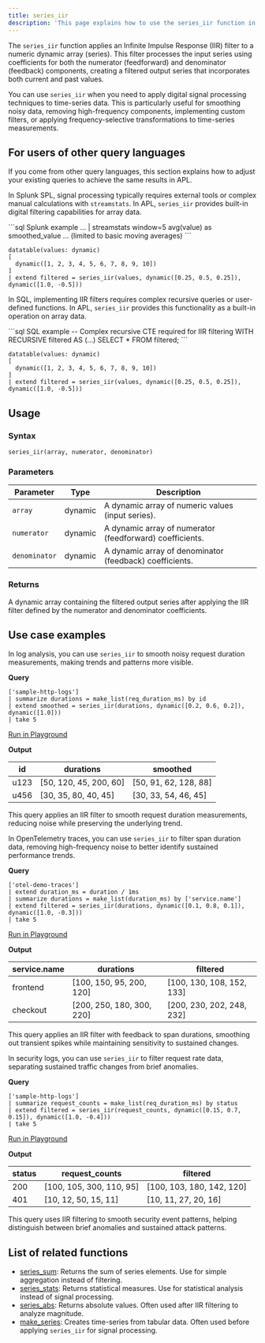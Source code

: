 ```yaml
---
title: series_iir
description: 'This page explains how to use the series_iir function in APL.'
---
```


The `series_iir` function applies an Infinite Impulse Response (IIR) filter to a numeric dynamic array (series). This filter processes the input series using coefficients for both the numerator (feedforward) and denominator (feedback) components, creating a filtered output series that incorporates both current and past values.

You can use `series_iir` when you need to apply digital signal processing techniques to time-series data. This is particularly useful for smoothing noisy data, removing high-frequency components, implementing custom filters, or applying frequency-selective transformations to time-series measurements.

## For users of other query languages

If you come from other query languages, this section explains how to adjust your existing queries to achieve the same results in APL.

<AccordionGroup>
<Accordion title="Splunk SPL users">

In Splunk SPL, signal processing typically requires external tools or complex manual calculations with `streamstats`. In APL, `series_iir` provides built-in digital filtering capabilities for array data.

<CodeGroup>
```sql Splunk example
... | streamstats window=5 avg(value) as smoothed_value
... (limited to basic moving averages)
```

```kusto APL equivalent
datatable(values: dynamic)
[
  dynamic([1, 2, 3, 4, 5, 6, 7, 8, 9, 10])
]
| extend filtered = series_iir(values, dynamic([0.25, 0.5, 0.25]), dynamic([1.0, -0.5]))
```
</CodeGroup>

</Accordion>
<Accordion title="ANSI SQL users">

In SQL, implementing IIR filters requires complex recursive queries or user-defined functions. In APL, `series_iir` provides this functionality as a built-in operation on array data.

<CodeGroup>
```sql SQL example
-- Complex recursive CTE required for IIR filtering
WITH RECURSIVE filtered AS (...)
SELECT * FROM filtered;
```

```kusto APL equivalent
datatable(values: dynamic)
[
  dynamic([1, 2, 3, 4, 5, 6, 7, 8, 9, 10])
]
| extend filtered = series_iir(values, dynamic([0.25, 0.5, 0.25]), dynamic([1.0, -0.5]))
```
</CodeGroup>

</Accordion>
</AccordionGroup>

## Usage

### Syntax

```kusto
series_iir(array, numerator, denominator)
```

### Parameters

| Parameter     | Type    | Description                                                    |
| ------------- | ------- | -------------------------------------------------------------- |
| `array`       | dynamic | A dynamic array of numeric values (input series).             |
| `numerator`   | dynamic | A dynamic array of numerator (feedforward) coefficients.      |
| `denominator` | dynamic | A dynamic array of denominator (feedback) coefficients.       |

### Returns

A dynamic array containing the filtered output series after applying the IIR filter defined by the numerator and denominator coefficients.

## Use case examples

<Tabs>
<Tab title="Log analysis">

In log analysis, you can use `series_iir` to smooth noisy request duration measurements, making trends and patterns more visible.

**Query**

```kusto
['sample-http-logs']
| summarize durations = make_list(req_duration_ms) by id
| extend smoothed = series_iir(durations, dynamic([0.2, 0.6, 0.2]), dynamic([1.0]))
| take 5
```

[Run in Playground](https://play.axiom.co/axiom-play-qf1k/query?initForm=%7B%22apl%22%3A%22%5B'sample-http-logs'%5D%20%7C%20summarize%20durations%20%3D%20make_list(req_duration_ms)%20by%20id%20%7C%20extend%20smoothed%20%3D%20series_iir(durations%2C%20dynamic(%5B0.2%2C%200.6%2C%200.2%5D)%2C%20dynamic(%5B1.0%5D))%20%7C%20take%205%22%7D)

**Output**

| id   | durations                  | smoothed                   |
| ---- | -------------------------- | -------------------------- |
| u123 | [50, 120, 45, 200, 60]     | [50, 91, 62, 128, 88]      |
| u456 | [30, 35, 80, 40, 45]       | [30, 33, 54, 46, 45]       |

This query applies an IIR filter to smooth request duration measurements, reducing noise while preserving the underlying trend.

</Tab>
<Tab title="OpenTelemetry traces">

In OpenTelemetry traces, you can use `series_iir` to filter span duration data, removing high-frequency noise to better identify sustained performance trends.

**Query**

```kusto
['otel-demo-traces']
| extend duration_ms = duration / 1ms
| summarize durations = make_list(duration_ms) by ['service.name']
| extend filtered = series_iir(durations, dynamic([0.1, 0.8, 0.1]), dynamic([1.0, -0.3]))
| take 5
```

[Run in Playground](https://play.axiom.co/axiom-play-qf1k/query?initForm=%7B%22apl%22%3A%22%5B'otel-demo-traces'%5D%20%7C%20extend%20duration_ms%20%3D%20duration%20%2F%201ms%20%7C%20summarize%20durations%20%3D%20make_list(duration_ms)%20by%20%5B'service.name'%5D%20%7C%20extend%20filtered%20%3D%20series_iir(durations%2C%20dynamic(%5B0.1%2C%200.8%2C%200.1%5D)%2C%20dynamic(%5B1.0%2C%20-0.3%5D))%20%7C%20take%205%22%7D)

**Output**

| service.name | durations                   | filtered                    |
| ------------ | --------------------------- | --------------------------- |
| frontend     | [100, 150, 95, 200, 120]    | [100, 130, 108, 152, 133]   |
| checkout     | [200, 250, 180, 300, 220]   | [200, 230, 202, 248, 232]   |

This query applies an IIR filter with feedback to span durations, smoothing out transient spikes while maintaining sensitivity to sustained changes.

</Tab>
<Tab title="Security logs">

In security logs, you can use `series_iir` to filter request rate data, separating sustained traffic changes from brief anomalies.

**Query**

```kusto
['sample-http-logs']
| summarize request_counts = make_list(req_duration_ms) by status
| extend filtered = series_iir(request_counts, dynamic([0.15, 0.7, 0.15]), dynamic([1.0, -0.4]))
| take 5
```

[Run in Playground](https://play.axiom.co/axiom-play-qf1k/query?initForm=%7B%22apl%22%3A%22%5B'sample-http-logs'%5D%20%7C%20summarize%20request_counts%20%3D%20make_list(req_duration_ms)%20by%20status%20%7C%20extend%20filtered%20%3D%20series_iir(request_counts%2C%20dynamic(%5B0.15%2C%200.7%2C%200.15%5D)%2C%20dynamic(%5B1.0%2C%20-0.4%5D))%20%7C%20take%205%22%7D)

**Output**

| status | request_counts             | filtered                   |
| ------ | -------------------------- | -------------------------- |
| 200    | [100, 105, 300, 110, 95]   | [100, 103, 180, 142, 120]  |
| 401    | [10, 12, 50, 15, 11]       | [10, 11, 27, 20, 16]       |

This query uses IIR filtering to smooth security event patterns, helping distinguish between brief anomalies and sustained attack patterns.

</Tab>
</Tabs>

## List of related functions

- [series_sum](/apl/scalar-functions/time-series/series-sum): Returns the sum of series elements. Use for simple aggregation instead of filtering.
- [series_stats](/apl/scalar-functions/time-series/series-stats): Returns statistical measures. Use for statistical analysis instead of signal processing.
- [series_abs](/apl/scalar-functions/time-series/series-abs): Returns absolute values. Often used after IIR filtering to analyze magnitude.
- [make_series](/apl/tabular-operators/make-series): Creates time-series from tabular data. Often used before applying `series_iir` for signal processing.

